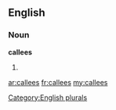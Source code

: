 ==English==

===Noun===
'''callees'''

# {{plural of|[[callee]]}}

[[Category:English plurals]]

[[ar:callees]]
[[fr:callees]]
[[my:callees]]